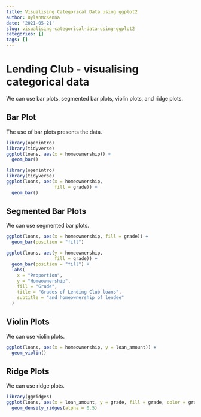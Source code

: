 ```yaml
---
title: Visualising Categorical Data using ggplot2
author: DylanMcKenna
date: '2021-05-21'
slug: visualising-categorical-data-using-ggplot2
categories: []
tags: []
---
```



# Lending Club - visualising categorical data
We can use bar plots, segmented bar plots, violin plots, and ridge plots.



## Bar Plot
The use of bar plots presents the data.


```r
library(openintro)
library(tidyverse)
ggplot(loans, aes(x = homeownership)) +
  geom_bar()

```


```r
library(openintro)
library(tidyverse)
ggplot(loans, aes(x = homeownership, 
                  fill = grade)) +
  geom_bar()
```


## Segmented Bar Plots
We can use segmented bar plots.


```r
ggplot(loans, aes(x = homeownership, fill = grade)) +
  geom_bar(position = "fill")
```


```r
ggplot(loans, aes(y = homeownership,
                  fill = grade)) +
  geom_bar(position = "fill") +
  labs(
    x = "Proportion",
    y = "Homeownership",
    fill = "Grade",
    title = "Grades of Lending Club loans",
    subtitle = "and homeownership of lendee"
  )
```

## Violin Plots

We can use violin plots.

```r
ggplot(loans, aes(x = homeownership, y = loan_amount)) +
  geom_violin()
```

## Ridge Plots
We can use ridge plots.

```r
library(ggridges)
ggplot(loans, aes(x = loan_amount, y = grade, fill = grade, color = grade)) + 
  geom_density_ridges(alpha = 0.5)
```


